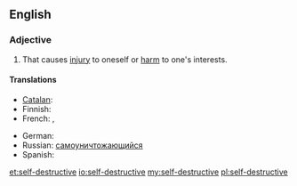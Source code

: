 ==English==

===Adjective===
{{en-adj|head=[[self]]-[[destructive]]}}

# That causes [[injury]] to oneself or [[harm]] to one's interests.

====Translations====
{{trans-top|that causes injury to oneself or harm to one's interests}}
* [[Catalan]]: {{t|ca|autodestructiu}}
* Finnish: {{t|fi|itsetuhoinen}}
* French: {{t+|fr|autodestructeur|m}}, {{t+|fr|autodestructrice|f}}
{{trans-mid}}
* German: {{t-|de|selbstzerstörerisch}}
* Russian: [[самоуничтожающийся]]
* Spanish: {{t|es|autodestructivo}}
{{trans-bottom}}

[[et:self-destructive]]
[[io:self-destructive]]
[[my:self-destructive]]
[[pl:self-destructive]]